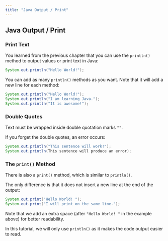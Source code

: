 ```yaml
---
title: "Java Output / Print"
---
```


## Java Output / Print

### Print Text

You learned from the previous chapter that you can use the `println()` method to output values or print text in Java:

```java
System.out.println("Hello World!");
```

You can add as many `println()` methods as you want. Note that it will add a new line for each method:

```java
System.out.println("Hello World!");
System.out.println("I am learning Java.");
System.out.println("It is awesome!");
```

### Double Quotes

Text must be wrapped inside double quotation marks `""`.

If you forget the double quotes, an error occurs:

```java
System.out.println("This sentence will work!");
System.out.println(This sentence will produce an error);
```

### The `print()` Method

There is also a `print()` method, which is similar to `println()`.

The only difference is that it does not insert a new line at the end of the output:

```java
System.out.print("Hello World! ");
System.out.print("I will print on the same line.");
```

Note that we add an extra space (after `"Hello World! "` in the example above) for better readability.

In this tutorial, we will only use `println()` as it makes the code output easier to read.
